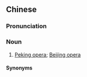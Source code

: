 ==Chinese==
{{zh-forms|s=国剧}}

===Pronunciation===
{{zh-pron
|m=guójù
|c=gwok3 kek6
|mn=kok-kio̍k
|cat=n
}}

===Noun===
{{zh-noun}}

# {{lb|zh|chiefly|Taiwan}} [[Peking opera]]; [[Beijing opera]]

====Synonyms====
{{zh-dial|京劇}}
